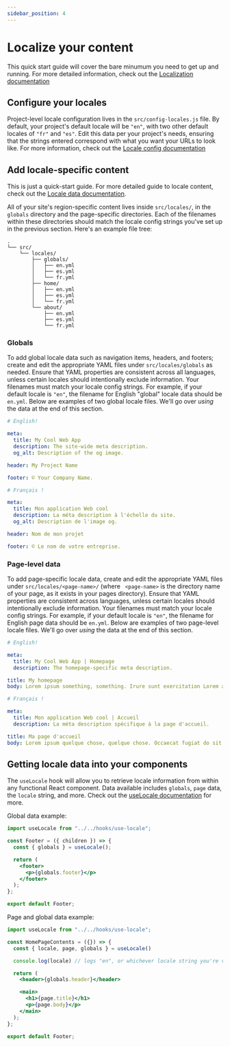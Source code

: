 ```yaml
---
sidebar_position: 4
---
```


# Localize your content

This quick start guide will cover the bare minumum you need to get up and running. For more detailed information, check out the [Localization documentation](../category/localization/)

## Configure your locales

Project-level locale configuration lives in the `src/config-locales.js` file. By default, your project's default locale will be `"en"`, with two other default locales of `"fr"` and `"es"`. Edit this data per your project's needs, ensuring that the strings entered correspond with what you want your URLs to look like. For more information, check out the [Locale config documentation](../localization/configuration)

## Add locale-specific content

This is just a quick-start guide. For more detailed guide to locale content, check out the [Locale data documentation](../localization/data).

All of your site's region-specific content lives inside `src/locales/`, in the `globals` directory and the page-specific directories. Each of the filenames within these directories should match the locale config strings you've set up in the previous section. Here's an example file tree:

```
.
└── src/
    └── locales/
        ├── globals/
        │   ├── en.yml
        │   ├── es.yml
        │   └── fr.yml
        ├── home/
        │   ├── en.yml
        │   ├── es.yml
        │   └── fr.yml
        └── about/
            ├── en.yml
            ├── es.yml
            └── fr.yml
```

### Globals

To add global locale data such as navigation items, headers, and footers; create and edit the appropriate YAML files under `src/locales/globals` as needed. Ensure that YAML properties are consistent across all languages, unless certain locales should intentionally exclude information. Your filenames must match your locale config strings. For example, if your default locale is `"en"`, the filename for English "global" locale data should be `en.yml`. Below are examples of two global locale files. We'll go over _using_ the data at the end of this section.

```yml title="/src/locales/globals/en.yml"
# English!

meta:
  title: My Cool Web App
  description: The site-wide meta description.
  og_alt: Description of the og image.

header: My Project Name

footer: © Your Company Name.
```

```yml title="/src/locales/globals/fr.yml"
# Français !

meta:
  title: Mon application Web cool
  description: La méta description à l'échelle du site.
  og_alt: Description de l'image og.

header: Nom de mon projet

footer: © Le nom de votre entreprise.
```

### Page-level data

To add page-specific locale data, create and edit the appropriate YAML files under `src/locales/<page-name>/` (where ` <page-name>` is the directory name of your page, as it exists in your pages directory). Ensure that YAML properties are consistent across languages, unless certain locales should intentionally exclude information. Your filenames must match your locale config strings. For example, if your default locale is `"en"`, the filename for English page data should be `en.yml`. Below are examples of two page-level locale files. We'll go over _using_ the data at the end of this section.

```yml title="/src/locales/home/en.yml"
# English!

meta:
  title: My Cool Web App | Homepage
  description: The homepage-specific meta description.

title: My homepage
body: Lorem ipsum something, something. Irure sunt exercitation Lorem anim nostrud non ipsum fugiat aute. Reprehenderit ullamco aliqua dolore irure laboris. Officia nulla exercitation voluptate elit. Sit eiusmod nostrud reprehenderit Lorem veniam. Esse irure proident ea duis consectetur fugiat proident mollit mollit. Aliqua labore nostrud commodo laboris officia ullamco aliqua pariatur ex in reprehenderit magna. Cupidatat consequat labore mollit et anim veniam anim.
```

```yml title="/src/locales/home/fr.yml"
# Français !

meta:
  title: Mon application Web cool | Accueil
  description: La méta description spécifique à la page d'accueil.

title: Ma page d'accueil
body: Lorem ipsum quelque chose, quelque chose. Occaecat fugiat do sit id incididunt qui. Voluptate consectetur elit et enim ut sint excepteur dolore culpa laborum veniam eu ipsum. Non deserunt aliquip consectetur ut sunt nostrud labore officia labore. Incididunt eiusmod consectetur id aute anim dolor ipsum ullamco ex consequat esse fugiat. Excepteur ad sit tempor voluptate commodo. Ea labore veniam ea do. Aliqua non consequat ipsum irure id ipsum cillum laboris non reprehenderit culpa consequat.
```

## Getting locale data into your components

The `useLocale` hook will allow you to retrieve locale information from within any functional React component. Data available includes `globals`, `page` data, the `locale` string, and more. Check out the [useLocale documentation](../localization/use-locale-hook) for more.

Global data example:

```jsx title=/src/components/footer/footer.js
import useLocale from "../../hooks/use-locale";

const Footer = ({ children }) => {
  const { globals } = useLocale();

  return (
    <footer>
      <p>{globals.footer}</p>
    </footer>
  );
};

export default Footer;
```

Page and global data example:

```jsx title=/src/components/home-page-contents/home-page-contents.js
import useLocale from "../../hooks/use-locale";

const HomePageContents = ({}) => {
  const { locale, page, globals } = useLocale()

  console.log(locale) // logs "en", or whichever locale string you're viewing.

  return (
    <header>{globals.header}</header>

    <main>
      <h1>{page.title}</h1>
      <p>{page.body}</p>
    </main>
  );
};

export default Footer;
```
